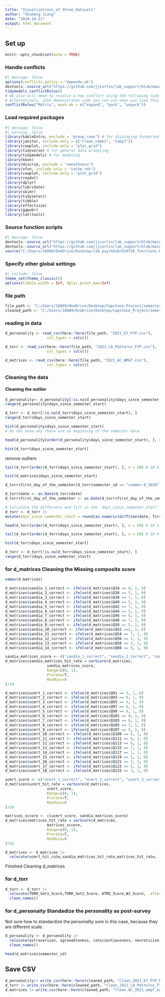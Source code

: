 ```yaml
---
title: "Visualizations_of_three_datasets"
author: "Shuheng Jiang"
date: "2024-10-11"
output: html_document
---
```

## Set up
```r
knitr::opts_chunk$set(echo = TRUE)
```

### Handle conflicts
```r
#| message: false
options(conflicts.policy = "depends.ok")
devtools::source_url("https://github.com/jjcurtin/lab_support/blob/main/fun_ml.R?raw=true")
tidymodels_conflictRules()
# We also will need to resolve a new conflict using the following code
# Alternatively, John demonstrates code you can use when you load this library to prevent conflicts
conflictRules("Matrix", mask.ok = c("expand", "pack", "unpack"))
```

### Load required packages 
```r
#| message: false
#| warning: false
library(kableExtra, exclude = "group_rows") # for displaying formatted tables w/ kbl()
library(janitor, include.only = c("clean_names", "tabyl"))
library(cowplot, include.only = "plot_grid")
library(tidyverse) # for general data wrangling
library(tidymodels) # for modeling
library(kknn)
library(discrim, exclude = "smoothness")
library(xfun, include.only = "cache_rds")
library(cowplot, include.only = "plot_grid")
library(readxl)
library(dplyr)
library(lubridate)
library(skimr)
library(tidyselect)
library(tibble)
library(effectsize)
library(ggpubr)
library(latltools)
```


### Source function scripts
```r
#| message: false
devtools::source_url("https://github.com/jjcurtin/lab_support/blob/main/fun_plots.R?raw=true")
devtools::source_url("https://github.com/jjcurtin/lab_support/blob/main/fun_eda.R?raw=true")
source("C:/Users/16089/OneDrive/Desktop/lab psych610/610710_functions.R")
```

### Specify other global settings
```r
#| include: false
theme_set(theme_classic())
options(tibble.width = Inf, dplyr.print_max=Inf)
```

### file path
```r
file_path <- "C:/Users/16089/OneDrive/Desktop/Capstone_Project/semester_effect/raw_data_3"
cleaned_path <- "C:/Users/16089/OneDrive/Desktop/Capstone_Project/semester_effect/cleaned_data_3"
```

### reading in data
```r
d_personality <- read_csv(here::here(file_path, "2021_EY_FYP.csv"), 
                   col_types = cols())
```

```r
d_torr <- read_csv(here::here(file_path, "2022_LA_Patterns_FYP.csv"), 
                   col_types = cols())
```

```r
d_matrices <- read_csv(here::here(file_path, "2021_AC_WMGf.csv"), 
                   col_types = cols())
```

### Cleaning the data

#### Cleaning the outlier
```r
d_personality<- d_personality[!is.na(d_personality$days_since_semester_start), ]
range(d_personality$days_since_semester_start)
```

```r
d_torr <- d_torr[!is.na(d_torr$days_since_semester_start), ]
range(d_torr$days_since_semester_start)
```


```r
hist(d_personality$days_since_semester_start)
# Do not know why there are no beginning of the semester data
```



```r
head(d_personality[order(d_personality$days_since_semester_start), ], n = 50) 
```


```r
hist(d_torr$days_since_semester_start)
```

remove outliers
```r
tail(d_torr[order(d_torr$days_since_semester_start), ], n = 50) # 10 highest values
```


```r
hist(d_matrices$days_since_semester_start)
```

```r
d_torr$first_day_of_the_semester[d_torr$semester_id == "summer-8_2020" & is.na(d_torr$first_day_of_the_semester)] <- "2020-06-20"
```

```r
d_torr$date <- as.Date(d_torr$date)
d_torr$first_day_of_the_semester <- as.Date(d_torr$first_day_of_the_semester)

# Calculate the difference and fill in the 'days_since_semester_start' column
d_torr <- d_torr |>
mutate(days_since_semester_start = round(as.numeric(difftime(date, first_day_of_the_semester, units = "days"))))
```

```r
head(d_torr[order(d_torr$days_since_semester_start), ], n = 50) # 10 highest values
```

```r
tail(d_torr[order(d_torr$days_since_semester_start), ], n = 50) # 10 highest values
```


```r
hist(d_torr$days_since_semester_start)
```

```r
d_torr <- d_torr[!is.na(d_torr$days_since_semester_start), ]
range(d_torr$days_since_semester_start)
```



### for d_matrices Cleaning the Missing composite score
```r
names(d_matrices)
```

```r
d_matrices$sandia_1_correct <- ifelse(d_matrices$Q34 == 8, 1, 0)
d_matrices$sandia_2_correct <- ifelse(d_matrices$Q36 == 5, 1, 0)
d_matrices$sandia_3_correct <- ifelse(d_matrices$Q38 == 7, 1, 0)
d_matrices$sandia_4_correct <- ifelse(d_matrices$Q40 == 5, 1, 0)
d_matrices$sandia_5_correct <- ifelse(d_matrices$Q42 == 7, 1, 0)
d_matrices$sandia_6_correct <- ifelse(d_matrices$Q44 == 5, 1, 0)
d_matrices$sandia_7_correct <- ifelse(d_matrices$Q46 == 6, 1, 0)
d_matrices$sandia_8_correct <- ifelse(d_matrices$Q48 == 7, 1, 0)
d_matrices$sandia_9_correct <- ifelse(d_matrices$Q50 == 5, 1, 0)
d_matrices$sandia_10_correct <- ifelse(d_matrices$Q52 ==2, 1, 0)
d_matrices$sandia_11_correct <- ifelse(d_matrices$Q54 == 7, 1, 0)
d_matrices$sandia_12_correct <- ifelse(d_matrices$Q56 == 2, 1, 0)
d_matrices$sandia_13_correct <- ifelse(d_matrices$Q58 == 5, 1, 0)
d_matrices$sandia_14_correct <- ifelse(d_matrices$Q60 == 6, 1, 0)
```

```r
sandia_matrices_score <- c("sandia_1_correct", "sandia_2_correct", "sandia_3_correct", "sandia_4_correct", "sandia_5_correct", "sandia_6_correct", "sandia_7_correct", "sandia_8_correct", "sandia_9_correct", "sandia_10_correct", "sandia_11_correct", "sandia_12_correct", "sandia_13_correct", "sandia_14_correct")
d_matrices$sandia_matrices_hit_rate = varScore(d_matrices, 
                   sandia_matrices_score,
                   Range=c(0, 1),
                   Prorate=T, 
                   MaxMiss=0
)/14
```

```r
d_matrices$ucmrt_1_correct <- ifelse(d_matrices$Q91 == 5, 1, 0)
d_matrices$ucmrt_2_correct <- ifelse(d_matrices$Q93 == 8, 1, 0)
d_matrices$ucmrt_3_correct <- ifelse(d_matrices$Q95 == 3, 1, 0)
d_matrices$ucmrt_4_correct <- ifelse(d_matrices$Q97 == 6, 1, 0)
d_matrices$ucmrt_5_correct <- ifelse(d_matrices$Q99 == 8, 1, 0)
d_matrices$ucmrt_6_correct <- ifelse(d_matrices$Q101 == 8, 1, 0)
d_matrices$ucmrt_7_correct <- ifelse(d_matrices$Q103 == 6, 1, 0)
d_matrices$ucmrt_8_correct <- ifelse(d_matrices$Q105 == 7, 1, 0)
d_matrices$ucmrt_9_correct <- ifelse(d_matrices$Q107 == 5, 1, 0)
d_matrices$ucmrt_10_correct <- ifelse(d_matrices$Q109 == 6, 1, 0)
d_matrices$ucmrt_11_correct <- ifelse(d_matrices$Q111 == 8, 1, 0)
d_matrices$ucmrt_12_correct <- ifelse(d_matrices$Q113 == 6, 1, 0)
d_matrices$ucmrt_13_correct <- ifelse(d_matrices$Q115 == 7, 1, 0)
d_matrices$ucmrt_14_correct <- ifelse(d_matrices$Q117 == 1, 1, 0)
d_matrices$ucmrt_15_correct <- ifelse(d_matrices$Q119 == 1, 1, 0)
d_matrices$ucmrt_16_correct <- ifelse(d_matrices$Q121 == 1, 1, 0)
d_matrices$ucmrt_17_correct <- ifelse(d_matrices$Q123 == 5, 1, 0)
d_matrices$ucmrt_18_correct <- ifelse(d_matrices$Q125 == 3, 1, 0)
```

```r
ucmrt_score <- c("ucmrt_1_correct", "ucmrt_2_correct", "ucmrt_3_correct", "ucmrt_4_correct", "ucmrt_5_correct", "ucmrt_6_correct", "ucmrt_7_correct", "ucmrt_8_correct", "ucmrt_9_correct", "ucmrt_10_correct", "ucmrt_11_correct", "ucmrt_12_correct", "ucmrt_13_correct", "ucmrt_14_correct", "ucmrt_15_correct", "ucmrt_16_correct", "ucmrt_17_correct", "ucmrt_18_correct")
d_matrices$ucmrt_hit_rate = varScore(d_matrices, 
                   ucmrt_score,
                   Range=c(0, 1),
                   Prorate=T, 
                   MaxMiss=0
)/18
```

```r
matrices_sccore <- c(ucmrt_score, sandia_matrices_score)
d_matrices$matrices_hit_rate = varScore(d_matrices, 
                   matrices_sccore,
                   Range=c(0, 1),
                   Prorate=T, 
                   MaxMiss=0
)/32
```

```r
d_matrices <- d_matrices |>
  relocate(ucmrt_hit_rate,sandia_matrices_hit_rate,matrices_hit_rate, .after = dataset_of_origin)
```

Finished Cleaning d_matrices

### for d_torr
```r
d_torr <- d_torr |>
  relocate(TORR_Set1_Score,TORR_Set2_Score, ATMI_Score,WJ_Score, .after = dataset_of_origin) |>
  clean_names()
```

### for d_personaity Standadize the personality as post-survey
Not sure how to standardize the personality sore in this case, because they are different scale.
```r
d_personality <- d_personality |>
  relocate(extraversion, agreeableness, conscientiousness, neuroticism, openness, .after = dataset_of_origin) |>
  clean_names()
```

```r
head(d_matrices$semester_id)
```

## Save CSV
```r
d_personality|> write_csv(here::here(cleaned_path, "Clean_2021_EY_FYP_Personality.csv"))
d_torr |> write_csv(here::here(cleaned_path, "Clean_2022_LA_Patterns_FYP_torr.csv"))
d_matrices |> write_csv(here::here(cleaned_path, "Clean_AC_2021_wmgf_matrices.csv"))
```

